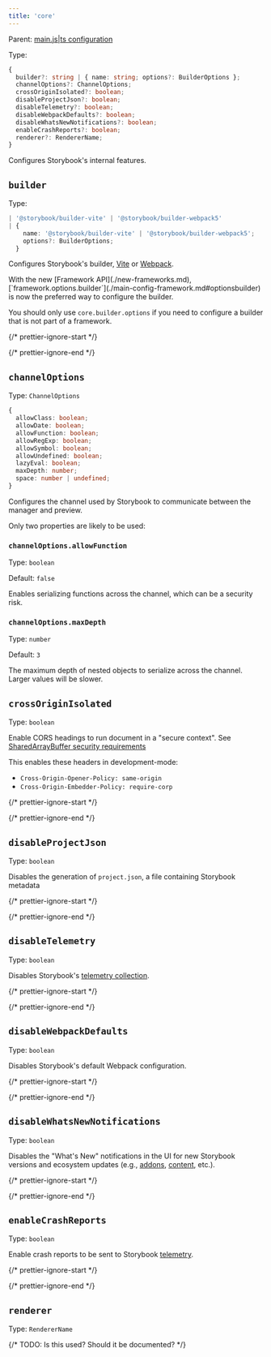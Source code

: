 ```yaml
---
title: 'core'
---
```


Parent: [main.js|ts configuration](./main-config.md)

Type:

```ts
{
  builder?: string | { name: string; options?: BuilderOptions };
  channelOptions?: ChannelOptions;
  crossOriginIsolated?: boolean;
  disableProjectJson?: boolean;
  disableTelemetry?: boolean;
  disableWebpackDefaults?: boolean;
  disableWhatsNewNotifications?: boolean;
  enableCrashReports?: boolean;
  renderer?: RendererName;
}
```

Configures Storybook's internal features.

## `builder`

Type:

```ts
| '@storybook/builder-vite' | '@storybook/builder-webpack5'
| {
    name: '@storybook/builder-vite' | '@storybook/builder-webpack5';
    options?: BuilderOptions;
  }
```

Configures Storybook's builder, [Vite](../builders/vite.md) or [Webpack](../builders/webpack.md).

<Callout variant="info" icon="💡">
  With the new [Framework API](./new-frameworks.md), [`framework.options.builder`](./main-config-framework.md#optionsbuilder) is now the preferred way to configure the builder.

  You should only use `core.builder.options` if you need to configure a builder that is not part of a framework.
</Callout>

{/* prettier-ignore-start */}

<CodeSnippets path="main-config-core-builder.md" />

{/* prettier-ignore-end */}

## `channelOptions`

Type: `ChannelOptions`

```ts
{
  allowClass: boolean;
  allowDate: boolean;
  allowFunction: boolean;
  allowRegExp: boolean;
  allowSymbol: boolean;
  allowUndefined: boolean;
  lazyEval: boolean;
  maxDepth: number;
  space: number | undefined;
}
```

Configures the channel used by Storybook to communicate between the manager and preview.

Only two properties are likely to be used:

### `channelOptions.allowFunction`

Type: `boolean`

Default: `false`

Enables serializing functions across the channel, which can be a security risk.

### `channelOptions.maxDepth`

Type: `number`

Default: `3`

The maximum depth of nested objects to serialize across the channel. Larger values will be slower.

## `crossOriginIsolated`

Type: `boolean`

Enable CORS headings to run document in a "secure context". See [SharedArrayBuffer security requirements](https://developer.mozilla.org/en-US/docs/Web/JavaScript/Reference/Global_Objects/SharedArrayBuffer#security_requirements)

This enables these headers in development-mode:

* `Cross-Origin-Opener-Policy: same-origin`
* `Cross-Origin-Embedder-Policy: require-corp`

{/* prettier-ignore-start */}

<CodeSnippets path="main-config-core-cross-origin-isolated.md" />

{/* prettier-ignore-end */}

## `disableProjectJson`

Type: `boolean`

Disables the generation of `project.json`, a file containing Storybook metadata

{/* prettier-ignore-start */}

<CodeSnippets path="main-config-core-disable-project-json.md" />

{/* prettier-ignore-end */}

## `disableTelemetry`

Type: `boolean`

Disables Storybook's [telemetry collection](../configure/telemetry.md).

{/* prettier-ignore-start */}

<CodeSnippets path="main-config-core-disable-telemetry.md" />

{/* prettier-ignore-end */}

## `disableWebpackDefaults`

Type: `boolean`

Disables Storybook's default Webpack configuration.

{/* prettier-ignore-start */}

<CodeSnippets path="main-config-core-disable-webpack-defaults.md" />

{/* prettier-ignore-end */}

## `disableWhatsNewNotifications`

Type: `boolean`

Disables the "What's New" notifications in the UI for new Storybook versions and ecosystem updates (e.g., [addons](https://storybook.js.org/integrations/), [content](https://storybook.js.org/blog/), etc.).

{/* prettier-ignore-start */}

<CodeSnippets path="main-config-core-disable-update-notifications.md" />

{/* prettier-ignore-end */}

## `enableCrashReports`

Type: `boolean`

Enable crash reports to be sent to Storybook [telemetry](../configure/telemetry.md).

{/* prettier-ignore-start */}

<CodeSnippets path="main-config-core-enable-crash-reports.md" />

{/* prettier-ignore-end */}

## `renderer`

Type: `RendererName`

{/* TODO: Is this used? Should it be documented? */}
